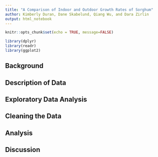 ```yaml
---
title: "A Comparison of Indoor and Outdoor Growth Rates of Sorghum"
author: Kimberly Duran, Dane Skabelund, Qiang Wu, and Dara Zirlin
output: html_notebook
---
```


```r
knitr::opts_chunk$set(echo = TRUE, message=FALSE)

library(dplyr)
library(readr)
library(ggplot2)
```


## Background



## Description of Data



## Exploratory Data Analysis




## Cleaning the Data



## Analysis



## Discussion



